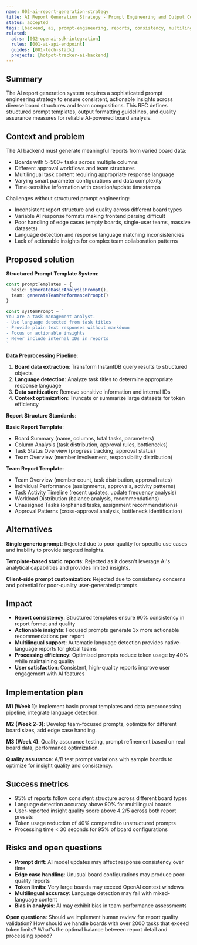 ```yaml
---
name: 002-ai-report-generation-strategy
title: AI Report Generation Strategy - Prompt Engineering and Output Consistency
status: accepted
tags: [backend, ai, prompt-engineering, reports, consistency, multilingual]
related:
  adrs: [002-openai-sdk-integration]
  rules: [001-ai-api-endpoint]
  guides: [001-tech-stack]
  projects: [hotpot-tracker-ai-backend]
---
```


## Summary

The AI report generation system requires a sophisticated prompt engineering strategy to ensure consistent, actionable insights across diverse board structures and team compositions. This RFC defines structured prompt templates, output formatting guidelines, and quality assurance measures for reliable AI-powered board analysis.

## Context and problem

The AI backend must generate meaningful reports from varied board data:
- Boards with 5-500+ tasks across multiple columns
- Different approval workflows and team structures
- Multilingual task content requiring appropriate response language
- Varying smart parameter configurations and data complexity
- Time-sensitive information with creation/update timestamps

Challenges without structured prompt engineering:
- Inconsistent report structure and quality across different board types
- Variable AI response formats making frontend parsing difficult
- Poor handling of edge cases (empty boards, single-user teams, massive datasets)
- Language detection and response language matching inconsistencies
- Lack of actionable insights for complex team collaboration patterns

## Proposed solution

**Structured Prompt Template System**:

```typescript
const promptTemplates = {
  basic: generateBasicAnalysisPrompt(),
  team: generateTeamPerformancePrompt()
}

const systemPrompt = `
You are a task management analyst. 
- Use language detected from task titles
- Provide plain text responses without markdown
- Focus on actionable insights
- Never include internal IDs in reports
`
```

**Data Preprocessing Pipeline**:
1. **Board data extraction**: Transform InstantDB query results to structured objects
2. **Language detection**: Analyze task titles to determine appropriate response language
3. **Data sanitization**: Remove sensitive information and internal IDs
4. **Context optimization**: Truncate or summarize large datasets for token efficiency

**Report Structure Standards**:

**Basic Report Template**:
- Board Summary (name, columns, total tasks, parameters)
- Column Analysis (task distribution, approval rules, bottlenecks)
- Task Status Overview (progress tracking, approval status)
- Team Overview (member involvement, responsibility distribution)

**Team Report Template**:
- Team Overview (member count, task distribution, approval rates)
- Individual Performance (assignments, approvals, activity patterns)
- Task Activity Timeline (recent updates, update frequency analysis)
- Workload Distribution (balance analysis, recommendations)
- Unassigned Tasks (orphaned tasks, assignment recommendations)
- Approval Patterns (cross-approval analysis, bottleneck identification)

## Alternatives

**Single generic prompt**: Rejected due to poor quality for specific use cases and inability to provide targeted insights.

**Template-based static reports**: Rejected as it doesn't leverage AI's analytical capabilities and provides limited insights.

**Client-side prompt customization**: Rejected due to consistency concerns and potential for poor-quality user-generated prompts.

## Impact

- **Report consistency**: Structured templates ensure 90% consistency in report format and quality
- **Actionable insights**: Focused prompts generate 3x more actionable recommendations per report
- **Multilingual support**: Automatic language detection provides native-language reports for global teams
- **Processing efficiency**: Optimized prompts reduce token usage by 40% while maintaining quality
- **User satisfaction**: Consistent, high-quality reports improve user engagement with AI features

## Implementation plan

**M1 (Week 1)**: Implement basic prompt templates and data preprocessing pipeline, integrate language detection.

**M2 (Week 2-3)**: Develop team-focused prompts, optimize for different board sizes, add edge case handling.

**M3 (Week 4)**: Quality assurance testing, prompt refinement based on real board data, performance optimization.

**Quality assurance**: A/B test prompt variations with sample boards to optimize for insight quality and consistency.

## Success metrics

- 95% of reports follow consistent structure across different board types
- Language detection accuracy above 90% for multilingual boards
- User-reported insight quality score above 4.2/5 across both report presets
- Token usage reduction of 40% compared to unstructured prompts
- Processing time < 30 seconds for 95% of board configurations

## Risks and open questions

- **Prompt drift**: AI model updates may affect response consistency over time
- **Edge case handling**: Unusual board configurations may produce poor-quality reports
- **Token limits**: Very large boards may exceed OpenAI context windows
- **Multilingual accuracy**: Language detection may fail with mixed-language content
- **Bias in analysis**: AI may exhibit bias in team performance assessments

**Open questions**: Should we implement human review for report quality validation? How should we handle boards with over 2000 tasks that exceed token limits? What's the optimal balance between report detail and processing speed?
